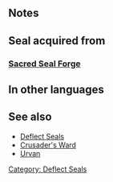 {{SkillPage Tabs}}{{Passive
|type=S
|exclusive=0
|1name=Deflect Melee 1
|1tagid=SID_連撃防御・剣槍斧1
|1effect=If unit receives consecutive attacks and foe uses a sword, lance, or axe, reduces damage from foe's second attack onward by 30%.
|1required=-
|1cost=50
|1next=-
|2name=Deflect Melee 2
|2tagid=SID_連撃防御・剣槍斧2
|2effect=If unit receives consecutive attacks and foe uses a sword, lance, or axe, reduces damage from foe's second attack onward by 50%.
|2cost=100
|2next=-
|3name=Deflect Melee 3
|3tagid=SID_連撃防御・剣槍斧3
|3effect=If unit receives consecutive attacks and foe uses a sword, lance, or axe, reduces damage from foe's second attack onward by 80%.
|3cost=200
|canUseWeapon={{WeaponList|Close}}
|canUseMove={{MoveList|all}}
|properties=
}}
==Notes==
{{DamagePercentageReduction}}
==Seal acquired from==
===[[Sacred Seal Forge]]===
{{SealCosts
|seals=Deflect Melee 1;Deflect Melee 2;Deflect Melee 3
|badgeColor=Scarlet
|costs1=20;100;50
|costs2=60;200;50
|costs3=400;1000;100
}}

==In other languages==
{{OtherLanguages
|japanese=連撃防御・剣槍斧
|japaneseNotes=''Consecutive Attacks Defense ・ Sword Lance Axe''
|german=Nahkampf-Abw.
|spanishEU=Antigolpes
|spanishLA=Antigolpes
|french=Abri mêlée
|italian=Devia fendente
|chineseTW=連擊防禦・劍槍斧
|portuguese=Desvia golpe
}}

==See also==
* [[Deflect Seals]]
* [[Crusader's Ward]]
* [[Urvan]]
{{Seals Navbox}}
[[Category: Deflect Seals]]